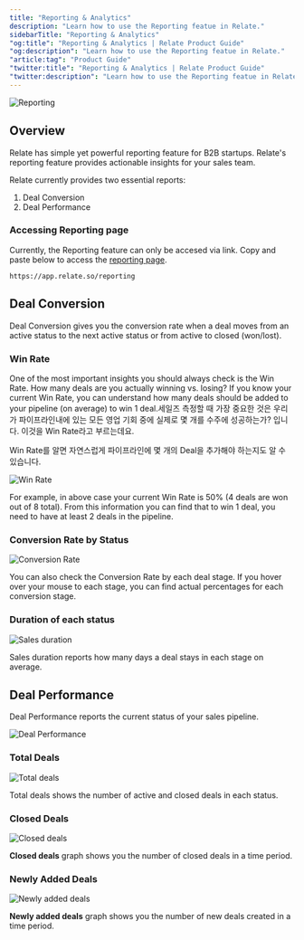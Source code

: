 ```yaml
---
title: "Reporting & Analytics"
description: "Learn how to use the Reporting featue in Relate."
sidebarTitle: "Reporting & Analytics"
"og:title": "Reporting & Analytics | Relate Product Guide"
"og:description": "Learn how to use the Reporting featue in Relate."
"article:tag": "Product Guide"
"twitter:title": "Reporting & Analytics | Relate Product Guide"
"twitter:description": "Learn how to use the Reporting featue in Relate."
---
```


![Reporting](/docs/images/features/reporting.png)

## Overview

Relate has simple yet powerful reporting feature for B2B startups. Relate's reporting feature provides actionable insights for your sales team.



Relate currently provides two essential reports:

1. Deal Conversion
2. Deal Performance

### Accessing Reporting page

Currently, the Reporting feature can only be accesed via link. Copy and paste below to access the [reporting page](https://app.relate.so/reporting).

```
https://app.relate.so/reporting
```


## Deal Conversion

Deal Conversion gives you the conversion rate when a deal moves from an active status to the next active status or from active to closed (won/lost).

### Win Rate

One of the most important insights you should always check is the Win Rate. How many deals are you actually winning vs. losing? If you know your current Win Rate, you can understand how many deals should be added to your pipeline (on average) to win 1 deal.세일즈 측정할 때 가장 중요한 것은 우리가 파이프라인내에 있는 모든 영업 기회 중에 실제로 몇 개를 수주에 성공하는가? 입니다. 이것을 Win Rate라고 부르는데요.

Win Rate를 알면 자연스럽게 파이프라인에 몇 개의 Deal을 추가해야 하는지도 알 수 있습니다.

![Win Rate](/docs/images/features/win-rate.png)

For example, in above case your current Win Rate is 50% (4 deals are won out of 8 total). From this information you can find that to win 1 deal, you need to have at least 2 deals in the pipeline.

### Conversion Rate by Status

![Conversion Rate](/docs/images/features/conversion-rate.png)

You can also check the Conversion Rate by each deal stage. If you hover over your mouse to each stage, you can find actual percentages for each conversion stage.

### Duration of each status

![Sales duration](/docs/images/features/duration.png)

Sales duration reports how many days a deal stays in each stage on average.

## Deal Performance
Deal Performance reports the current status of your sales pipeline.

![Deal Performance](/docs/images/features/deal-performance.png)

### Total Deals

![Total deals](/docs/images/features/total-deals.png)

Total deals shows the number of active and closed deals in each status.

### Closed Deals

![Closed deals](/docs/images/features/closed-deals.png)

**Closed deals** graph shows you the number of closed deals in a time period.

### Newly Added Deals

![Newly added deals](/docs/images/features/new-deals.png)

**Newly added deals** graph shows you the number of new deals created in a time period.

